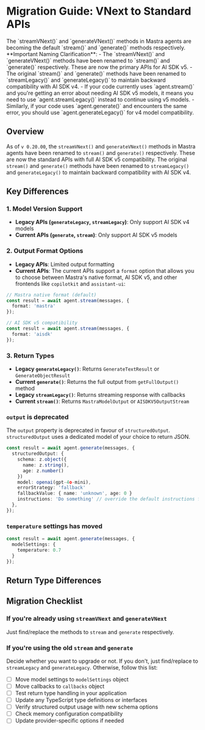 
# Migration Guide: VNext to Standard APIs

<Callout type="info">
 The `streamVNext()` and `generateVNext()` methods in Mastra agents are becoming the default `stream()` and `generate()` methods respectively.
</Callout>

<Callout type="warning">
  **Important Naming Clarification**: 
  - The `streamVNext()` and `generateVNext()` methods have been renamed to `stream()` and `generate()` respectively. These are now the primary APIs for AI SDK v5.
  - The original `stream()` and `generate()` methods have been renamed to `streamLegacy()` and `generateLegacy()` to maintain backward compatibility with AI SDK v4.
  - If your code currently uses `agent.stream()` and you're getting an error about needing AI SDK v5 models, it means you need to use `agent.streamLegacy()` instead to continue using v5 models.
  - Similarly, if your code uses `agent.generate()` and encounters the same error, you should use `agent.generateLegacy()` for v4 model compatibility.
</Callout>

## Overview

As of `v 0.20.00`, the `streamVNext()` and `generateVNext()` methods in Mastra agents have been renamed to `stream()` and `generate()` respectively. These are now the standard APIs with full AI SDK v5 compatibility. The original `stream()` and `generate()` methods have been renamed to `streamLegacy()` and `generateLegacy()` to maintain backward compatibility with AI SDK v4.

## Key Differences

### 1. Model Version Support

- **Legacy APIs (`generateLegacy`, `streamLegacy`)**: Only support AI SDK v4 models
- **Current APIs (`generate`, `stream`)**: Only support AI SDK v5 models

### 2. Output Format Options

- **Legacy APIs**: Limited output formatting
- **Current APIs**: The current APIs support a `format` option that allows you to choose between Mastra's native format, AI SDK v5, and other frontends like `copilotkit` and `assistant-ui`:

```typescript
// Mastra native format (default)
const result = await agent.stream(messages, {
  format: 'mastra'
});

// AI SDK v5 compatibility
const result = await agent.stream(messages, {
  format: 'aisdk'
});
```

### 3. Return Types

- **Legacy `generateLegacy()`**: Returns `GenerateTextResult` or `GenerateObjectResult`
- **Current `generate()`**: Returns the full output from `getFullOutput()` method
- **Legacy `streamLegacy()`**: Returns streaming response with callbacks
- **Current `stream()`**: Returns `MastraModelOutput` or `AISDKV5OutputStream`

### `output` is deprecated

The `output` property is deprecated in favour of `structuredOutput`. `structuredOutput` uses a dedicated model of your choice to return JSON.

```typescript
const result = await agent.generate(messages, {
  structuredOutput: {
    schema: z.object({
      name: z.string(),
      age: z.number()
    })
    model: openai(gpt-4o-mini),
    errorStrategy: 'fallback'
    fallbackValue: { name: 'unknown', age: 0 }
    instructions: 'Do something' // override the default instructions for the structuring LLM
  },
});
```

### `temperature` settings has moved

```typescript
const result = await agent.generate(messages, {
  modelSettings: {
    temperature: 0.7
  }
});
```


## Return Type Differences


## Migration Checklist

### If you're already using `streamVNext` and `generateVNext`

Just find/replace the methods to `stream` and `generate` respectively.

### If you're using the old `stream` and `generate`

Decide whether you want to upgrade or not. If you don't, just find/replace to `streamLegacy` and `generateLegacy`. Otherwise, follow this list: 


- [ ] Move model settings to `modelSettings` object
- [ ] Move callbacks to `callbacks` object
- [ ] Test return type handling in your application
- [ ] Update any TypeScript type definitions or interfaces
- [ ] Verify structured output usage with new schema options
- [ ] Check memory configuration compatibility
- [ ] Update provider-specific options if needed
